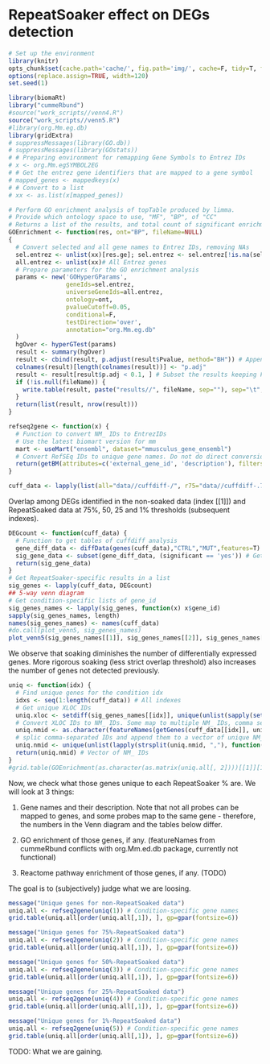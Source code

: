 RepeatSoaker effect on DEGs detection
========================================================
```r
# Set up the environment
library(knitr) 
opts_chunk$set(cache.path='cache/', fig.path='img/', cache=F, tidy=T, fig.keep='high', echo=T, dpi=300, out.width=700, echo=F)
options(replace.assign=TRUE, width=120)
set.seed(1)
```

```r
library(biomaRt)
library("cummeRbund")
#source("work_scripts//venn4.R")
source("work_scripts//venn5.R")
#library(org.Mm.eg.db)
library(gridExtra)
# suppressMessages(library(GO.db))
# suppressMessages(library(GOstats))
# # Preparing environment for remapping Gene Symbols to Entrez IDs
# x <- org.Mm.egSYMBOL2EG
# # Get the entrez gene identifiers that are mapped to a gene symbol
# mapped_genes <- mappedkeys(x)
# # Convert to a list
# xx <- as.list(x[mapped_genes])
```

```r
# Perform GO enrichment analysis of topTable produced by limma.
# Provide which ontology space to use, "MF", "BP", of "CC"
# Returns a list of the results, and total count of significant enrichments
GOEnrichment <- function(res, ont="BP", fileName=NULL)
{
  # Convert selected and all gene names to Entrez IDs, removing NAs
  sel.entrez <- unlist(xx)[res.ge]; sel.entrez <- sel.entrez[!is.na(sel.entrez)]
  all.entrez <- unlist(xx)# All Entrez genes
  # Prepare parameters for the GO enrichment analysis
  params <- new('GOHyperGParams',
                geneIds=sel.entrez,
                universeGeneIds=all.entrez,
                ontology=ont,
                pvalueCutoff=0.05,
                conditional=F,
                testDirection='over',
                annotation="org.Mm.eg.db"
  )
  hgOver <- hyperGTest(params)
  result <- summary(hgOver)
  result <- cbind(result, p.adjust(result$Pvalue, method="BH")) # Append corrected for multiple testing p-value
  colnames(result)[length(colnames(result))] <- "p.adj"
  result <- result[result$p.adj < 0.1, ] # Subset the results keeping FDR at 10%
  if (!is.null(fileName)) {
    write.table(result, paste("results//", fileName, sep=""), sep="\t", row.names=F)
  }
  return(list(result, nrow(result)))
}
```

```r
refseq2gene <- function(x) {
  # Function to convert NM_ IDs to EntrezIDs
  # Use the latest biomart version for mm
  mart <- useMart("ensembl", dataset="mmusculus_gene_ensembl")
  # Convert RefSEq IDs to unique gene names. Do not do direct conversion to entrezIDs
  return(getBM(attributes=c('external_gene_id', 'description'), filters='refseq_mrna', values=x, mart=mart, uniqueRows=T))
}
```

```r
cuff_data <- lapply(list(all="data//cuffdiff-/", r75="data//cuffdiff-.75/", r50="data//cuffdiff-.50/", r25="data//cuffdiff-.25", r01="data//cuffdiff-.01/"), readCufflinks) # , r00="data//cuffdiff-.00", rebuild=TRUE
```

Overlap among DEGs identified in the non-soaked data (index [[1]]) and RepeatSoaked data at 75%, 50, 25 and 1% thresholds (subsequent indexes).

```r
DEGcount <- function(cuff_data) {
  # Function to get tables of cuffdiff analysis
  gene_diff_data <- diffData(genes(cuff_data),"CTRL","MUT",features=T)
  sig_gene_data <- subset(gene_diff_data, (significant == 'yes')) # Get significant only
  return(sig_gene_data)
}
# Get RepeatSoaker-specific results in a list
sig_genes <- lapply(cuff_data, DEGcount)
## 5-way venn diagram
# Get condition-specific lists of gene_id
sig_genes_names <- lapply(sig_genes, function(x) x$gene_id)
sapply(sig_genes_names, length)
names(sig_genes_names) <- names(cuff_data)
#do.call(plot_venn5, sig_genes_names)
plot_venn5(sig_genes_names[[1]], sig_genes_names[[2]], sig_genes_names[[3]], sig_genes_names[[4]], sig_genes_names[[5]])

```

We observe that soaking diminishes the number of differentially expressed genes. More rigorous soaking (less strict overlap threshold) also increases the number of genes not detected previously.

```r
uniq <- function(idx) {
  # Find unique genes for the condition idx
  idxs <- seq(1:length(cuff_data)) # All indexes
  # Get unique XLOC IDs
  uniq.xloc <- setdiff(sig_genes_names[[idx]], unique(unlist(sapply(setdiff(idxs, idx), function(x) sig_genes_names[[x]]))))
  # Convert XLOC IDs to NM_ IDs. Some map to multiple NM_ IDs, comma separated
  uniq.nmid <- as.character(featureNames(getGenes(cuff_data[[idx]], uniq.xloc))[, 2])
  # splic comma-separated IDs and append them to a vector of unique NM_ IDs
  uniq.nmid <- unique(unlist(lapply(strsplit(uniq.nmid, ","), function(v) {append(vector(), unique(v))})))
  return(uniq.nmid) # Vector of NM_ IDs
}
#grid.table(GOEnrichment(as.character(as.matrix(uniq.all[, 2])))[[1]][1:20], )
```

Now, we check what those genes unique to each RepeatSoaker % are. We will look at 3 things:

1) Gene names and their description. Note that not all probes can be mapped to genes, and some probes map to the same gene - therefore, the numbers in the Venn diagram and the tables below differ.

2) GO enrichment of those genes, if any. (featureNames from cummeRbund conflicts with org.Mm.ed.db package, currently not functional)

3) Reactome pathway enrichment of those genes, if any. (TODO)

The goal is to (subjectively) judge what we are loosing. 

```r
message("Unique genes for non-RepeatSoaked data")
uniq.all <- refseq2gene(uniq(1)) # Condition-specific gene names
grid.table(uniq.all[order(uniq.all[,1]), ], gp=gpar(fontsize=6))  
```

```r
message("Unique genes for 75%-RepeatSoaked data")
uniq.all <- refseq2gene(uniq(2)) # Condition-specific gene names
grid.table(uniq.all[order(uniq.all[,1]), ], gp=gpar(fontsize=6))  
```

```r
message("Unique genes for 50%-RepeatSoaked data")
uniq.all <- refseq2gene(uniq(3)) # Condition-specific gene names
grid.table(uniq.all[order(uniq.all[,1]), ], gp=gpar(fontsize=6))  
```

```r
message("Unique genes for 25%-RepeatSoaked data")
uniq.all <- refseq2gene(uniq(4)) # Condition-specific gene names
grid.table(uniq.all[order(uniq.all[,1]), ], gp=gpar(fontsize=6))  
```

```r
message("Unique genes for 1%-RepeatSoaked data")
uniq.all <- refseq2gene(uniq(5)) # Condition-specific gene names
grid.table(uniq.all[order(uniq.all[,1]), ], gp=gpar(fontsize=6))  
```

TODO: What we are gaining.

